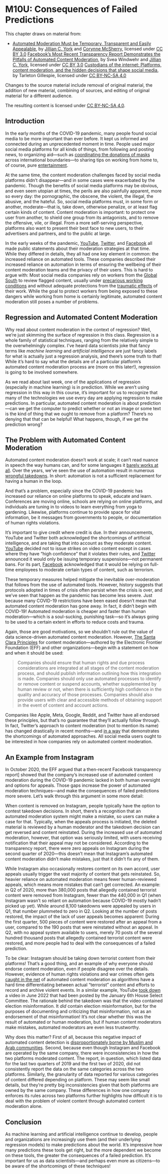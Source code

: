 # M10U: Consequences of Failed Predictions



This chapter draws on material from:

* [Automated Moderation Must be Temporary, Transparent and Easily Appealable](https://www.eff.org/deeplinks/2020/04/automated-moderation-must-be-temporary-transparent-and-easily-appealable), by [Jillian C. York](https://www.eff.org/about/staff/jillian-york) and [Corynne McSherry](https://www.eff.org/about/staff/corynne-mcsherry), licensed under [CC BY 3.0](https://creativecommons.org/licenses/by/3.0/us/)
[Facebook's Most Recent Transparency Report Demonstrates the Pitfalls of Automated Content Moderation](https://www.eff.org/deeplinks/2020/10/facebooks-most-recent-transparency-report-demonstrates-pitfalls-automated-content), by Svea Windwehr and [Jillian C. York](https://www.eff.org/about/staff/jillian-york), licensed under [CC BY 3.0](https://creativecommons.org/licenses/by/3.0/us/)
[Custodians of the internet: Platforms, content moderation, and the hidden decisions that shape social media](http://www.custodiansoftheinternet.org/), by Tarleton Gillespie, licensed under [CC BY-NC-SA 4.0](https://creativecommons.org/licenses/by-nc-sa/4.0/)

Changes to the source material include removal of original material, the addition of new material, combining of sources, and editing of original material for a different audience.

The resulting content is licensed under [CC BY-NC-SA 4.0](https://creativecommons.org/licenses/by-nc-sa/4.0/).

## Introduction

In the early months of the COVID-19 pandemic, many people found social media to be more important than ever before. It kept us informed and connected during an unprecedented moment in time. People used major social media platforms for all kinds of things, from following and posting news, to organizing aid—such as [coordinating the donations of masks](https://www.nbcnews.com/health/health-news/california-protective-equipment-shortage-pushes-nurses-consider-drastic-action-n1168976) across international boundaries—to sharing tips on working from home to, of course, pure [entertainment](https://twitter.com/J4CKMULL/status/1242897328329101317). 

At the same time, the content moderation challenges faced by social media platforms didn't disappear—and in some cases were exacerbated by the pandemic. Though the benefits of social media platforms may be obvious, and even seem utopian at times, the perils are also painfully apparent, more so every day: the pornographic, the obscene, the violent, the illegal, the abusive, and the hateful. So, social media platforms must, in some form or another, moderate—that is, take down, otherwise penalize, or at least flag certain kinds of content. Content moderation is important: to protect one user from another, to shield one group from its antagonists, and to remove the offensive, vile, or illegal. From a more self-serving perspective, platforms also want to present their best face to new users, to their advertisers and partners, and to the public at large.

In the early weeks of the pandemic, [YouTube](https://youtube-creators.googleblog.com/2020/03/protecting-our-extended-workforce-and.html), [Twitter](https://blog.twitter.com/en_us/topics/company/2020/An-update-on-our-continuity-strategy-during-COVID-19.html), and [Facebook](https://about.fb.com/news/2020/03/coronavirus/) all made public statements about their moderation strategies at that time. While they differed in details, they all had one key element in common: the increased reliance on automated tools. These companies described their increased reliance on automation in terms of ensuring the wellbeing of their content moderation teams and the privacy of their users. This is hard to argue with: Most social media companies rely on workers from the [Global South](https://en.wikipedia.org/wiki/Global_North_and_Global_South) to review flagged content, usually under [precarious working conditions](https://www.reuters.com/article/us-facebook-content-india-feature/some-facebook-content-reviewers-in-india-complain-of-low-pay-high-pressure-idUSKCN1QH15I) and without adequate protections from the [traumatic effects](https://www.theverge.com/2019/2/25/18229714/cognizant-facebook-content-moderator-interviews-trauma-working-conditions-arizona) of their work. While the goal to protect workers from being exposed to these dangers while working from home is certainly legitimate, automated content moderation still poses a number of problems.

## Regression and Automated Content Moderation

Why read about content moderation in the context of regression? Well, we're just skimming the surface of regression in this class. Regression is a whole family of statistical techniques, ranging from the relatively simple to the overwhelmingly complex. I've heard data scientists joke that fancy terms like *machine learning* and *artificial intelligence* are just fancy labels for what is actually just a regression analysis, and there's some truth to that! While it's hard to say what the details are of a particular platform's automated content moderation process are (more on this later!), regression is going to be involved somewhere.

As we read about last week, one of the applications of regression (especially in machine learning) is in prediction. While we aren't using regression in this way in this course, it's important for us to recognize that many of the technologies we use every day are applying regression to make predictions. In particular, automated content moderation is about prediction—can we get the computer to predict whether or not an image or some text is the kind of thing that we ought to remove from a platform? There's no denying that that can be helpful! What happens, though, if we get the prediction wrong?

## The Problem with Automated Content Moderation

Automated content moderation doesn’t work at scale; it can’t read nuance in speech the way humans can, and for some languages it [barely works at all](https://www.reuters.com/article/us-myanmar-rohingya-facebook/u-n-investigators-cite-facebook-role-in-myanmar-crisis-idUSKCN1GO2PN). Over the years, we’ve seen the use of automation result in numerous [wrongful takedowns](https://eff.org/tossedout). In short: automation is not a sufficient replacement for having a human in the loop.

And that’s a problem, especially since the COVID-19 pandemic has increased our reliance on online platforms to speak, educate and learn. Conferences are moving online, schools are relying on online platforms, and individuals are tuning in to videos to learn everything from yoga to gardening. Likewise, platforms continue to provide space for vital information, be it messages from governments to people, or documentation of human rights violations.

It’s important to give credit where credit is due. In their announcements, YouTube and Twitter both acknowledged the shortcomings of artificial intelligence, and are taking that into account as they moderate content. [YouTube](https://youtube-creators.googleblog.com/2020/03/protecting-our-extended-workforce-and.html) decided not to issue strikes on video content except in cases where they have “high confidence” that it violates their rules, and [Twitter](https://blog.twitter.com/en_us/topics/company/2020/An-update-on-our-continuity-strategy-during-COVID-19.html) announced it would only be issuing temporary suspensions—not permanent bans. For its part, [Facebook](https://about.fb.com/news/2020/03/coronavirus/#content-review) acknowledged that it would be relying on full-time employees to moderate certain types of content, such as terrorism. 

These temporary measures helped mitigate the inevitable over-moderation that follows from the use of automated tools. However, history suggests that protocols adopted in times of crisis often persist when the crisis is over, and we've seen that happen as the pandemic has become less severe. Just because many COVID-19 restrictions have been eased doesn't mean that automated content moderation has gone away. In fact, it didn't begin with COVID-19! Automated moderation is cheaper and faster than human moderation—which is a soul-sucking, punishing task—so it's always going to be used to a certain extent in efforts to reduce costs and trauma.

Again, those are good motivations, so we shouldn't rule out the value of data science-driven automated content moderation. However, [The Santa Clara Principles](https://santaclaraprinciples.org/) for content moderation—authored by the Electronic Frontier Foundation (EFF) and other organizations—begin with a statement on how and when it should be used:

> Companies should ensure that human rights and due process considerations are integrated at all stages of the content moderation process, and should publish information outlining how this integration is made. Companies should only use automated processes to identify or remove content or suspend accounts, whether supplemented by human review or not, when there is sufficiently high confidence in the quality and accuracy of those processes. Companies should also provide users with clear and accessible methods of obtaining support in the event of content and account actions.

Companies like Apple, Meta, Google, Reddit, and Twitter have all endorsed these principles, but that's no guarantee that they'll actually follow through. In fact, Twitter's approach to content moderation (not to mention its name) has changed drastically in recent months—and [in a way](https://www.techdirt.com/2023/01/10/as-elon-fires-more-trust-safety-staff-twitters-moderation-efforts-fall-apart/) that demonstrates the shortcomings of automated approaches. All social media users ought to be interested in how companies rely on automated content moderation.

## An Example from Instagram

In October 2020, the EFF argued that a then-recent Facebook transparency report] showed that the company’s increased use of automated content moderation during the COVID-19 pandemic lacked in both human oversight and options for appeals. Those gaps increase the power of automated moderation techniques—and make the consequences of failed predictions more severe. Let's walk through this argument in some more detail:

When content is removed on Instagram, people typically have the option to contest takedown decisions. In short, there's a recognition that an automated moderation system might make a mistake, so users can make a case for that. Typically, when the appeals process is initiated, the deleted material is reviewed by a human moderator and the takedown decision can get reversed and content reinstated. During the increased use of automated moderation, however, that option was seriously limited, with users receiving notification that their appeal may not be considered. According to the transparency report, there were zero appeals on Instagram during the second quarter of 2020—this doesn't mean that Instagram's automated content moderation didn't make mistakes, just that it didn't fix any of them.

While Instagram also occasionally restores content on its own accord, user appeals usually trigger the vast majority of content that gets reinstated. So, heavier reliance on automated moderation means fewer human-reviewed appeals, which means more mistakes that can't get corrected. An example: in Q2 of 2020, more than 380,000 posts that allegedly contained terrorist content were removed from Instagram, fewer than the 440,000 in Q1 (when Instagram wasn't so reliant on automation because COVID-19 mostly hadn't picked up yet). While around 8,100 takedowns were appealed by users in Q1, that number plummeted to zero in Q2. Looking at the number of posts restored, the impact of the lack of user appeals becomes apparent: During the first quarter, 500 pieces of content were restored after an appeal from a user, compared to the 190 posts that were reinstated without an appeal. In Q2, with no appeal system available to users, merely 70 posts of the several hundred thousand posts that allegedly contained terrorist content were restored, and more people had to deal with the consequences of a failed prediction.

To be clear: Instagram should be taking down terrorist content from their platforms! That's a good thing, and an example of why everyone should endorse content moderation, even if people disagree over the details. However, evidence of human rights violations and war crimes often gets [caught in the net](https://www.eff.org/wp/caught-net-impact-extremist-speech-regulations-human-rights-content) of automated content moderation as algorithms have a hard time differentiating between actual “terrorist” content and efforts to record and archive violent events. In a similar example, YouTube [took down](https://www.techdirt.com/2022/06/21/impossibility-theorem-strikes-again-youtube-deletes-january-6th-committee-video/) a video in June 2022 that had been posted by the January 6th House Select Committee. The rationale behind the takedown was that the video contained election misinformation. It *did* contain election misinformation, but for the purposes of documenting and criticizing that misinformation, not as an endorsement of that misinformation! It's not clear whether this was the result of automated or human moderation, but if human content moderators make mistakes, automated moderators are even less trustworthy.

Why does this matter? First of all, because this negative impact of automated content detection is [disproportionately borne by Muslim and Arab communities](https://www.fastcompany.com/40540411/erasing-history-youtubes-deletion-of-syria-war-videos-concerns-human-rights-groups). Second, because even though Instagram and Facebook are operated by the same company, there were inconsistencies in how the two platforms moderated content. The report, in question, which listed data for the last two quarters of 2019 and the first two of 2020, did not consistently report the data on the same categories across the two platforms. Similarly, the granularity of data reported for various categories of content differed depending on platform. These may seem like small details, but they're pretty big inconsistencies given that both platforms are owned by the same company. These differences in how one company enforces its rules across two platforms further highlights how difficult it is to deal with the problem of violent content through automated content moderation alone.


## Conclusion

As machine learning and artificial intelligence continue to develop, people and organizations are increasingly use them (and their underlying regression models) to make predictions about the world. It's impressive how many predictions these tools get right, but the more dependent we become on these tools, the greater the consequences of a failed prediction. It's important for us as data scientists—and perhaps even more as citizens—to be aware of the shortcomings of these techniques!